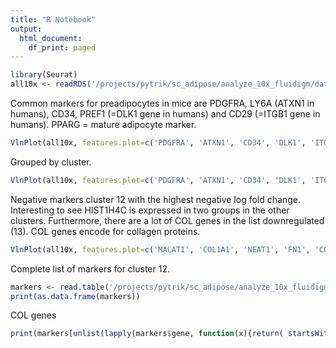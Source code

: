 ```yaml
---
title: "R Notebook"
output:
  html_document:
    df_print: paged
---
```



```r
library(Seurat)
all10x <- readRDS('/projects/pytrik/sc_adipose/analyze_10x_fluidigm/data/10x')
```

Common markers for preadipocytes in mice are PDGFRA, LY6A (ATXN1 in humans), CD34, PREF1 (=DLK1 gene in humans) and CD29 (=ITGB1 gene in humans). PPARG = mature adipocyte marker.

```r
VlnPlot(all10x, features.plot=c('PDGFRA', 'ATXN1', 'CD34', 'DLK1', 'ITGB1'), point.size.use=-1, nCol=2, x.lab.rot=T, size.x.use=10, group.by='sample_name')
```


Grouped by cluster. 

```r
VlnPlot(all10x, features.plot=c('PDGFRA', 'ATXN1', 'CD34', 'DLK1', 'ITGB1'), group.by='res.0.5', point.size.use=-1, nCol=2, x.lab.rot=T, size.x.use=10)
```

Negative markers cluster 12 with the highest negative log fold change.
Interesting to see HIST1H4C is expressed in two groups in the other clusters.
Furthermore, there are a lot of COL genes in the list downregulated (13). COL genes encode for collagen proteins. 

```r
VlnPlot(all10x, features.plot=c('MALAT1', 'COL1A1', 'NEAT1', 'FN1', 'COL1A2', 'HIST1H4C', 'CYR61', 'COL3A1'), group.by='res.0.5', point.size.use=-1, nCol=2, x.lab.rot=T, size.x.use=10)
```

Complete list of markers for cluster 12. 

```r
markers <- read.table('/projects/pytrik/sc_adipose/analyze_10x_fluidigm/data/markergenes/markers_cluster12-negbinom.txt', sep='\t', header=T)
print(as.data.frame(markers))
```

COL genes 

```r
print(markers[unlist(lapply(markers$gene, function(x){return( startsWith(as.character(x), 'COL') )})),])
```


